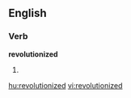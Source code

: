 ==English==

===Verb===
'''revolutionized'''

# {{past of|[[revolutionize]]}}

[[hu:revolutionized]]
[[vi:revolutionized]]